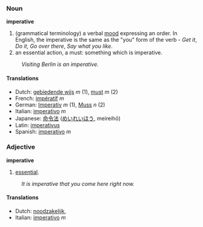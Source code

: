 ===Noun===
'''imperative'''

#(grammatical terminology) a verbal [[mood]] expressing an order.  In English, the imperative is the same as the "you" form of the verb - ''Get it'', ''Do it'', ''Go over there'', ''Say what you like''.
#an essential action, a must: something which is imperative.
:''Visiting Berlin is an imperative.''

====Translations====
*Dutch: [[gebiedende wijs]] ''m'' (1), [[must]] ''m'' (2)
*French: [[impératif]] ''m''
*German: [[Imperativ]] ''m'' (1), [[Muss]] ''n'' (2)
*Italian: [[imperativo]] ''m''
*Japanese: [[命令法]] ([[めいれいほう]], meireihō)
*Latin: [[imperativus]]
*Spanish: [[imperativo]] ''m''

===Adjective===
'''imperative'''

# [[essential]].
:''It is imperative that you come here right now.''

====Translations====
*Dutch: [[noodzakelijk]], 
*Italian: [[imperativo]] ''m''